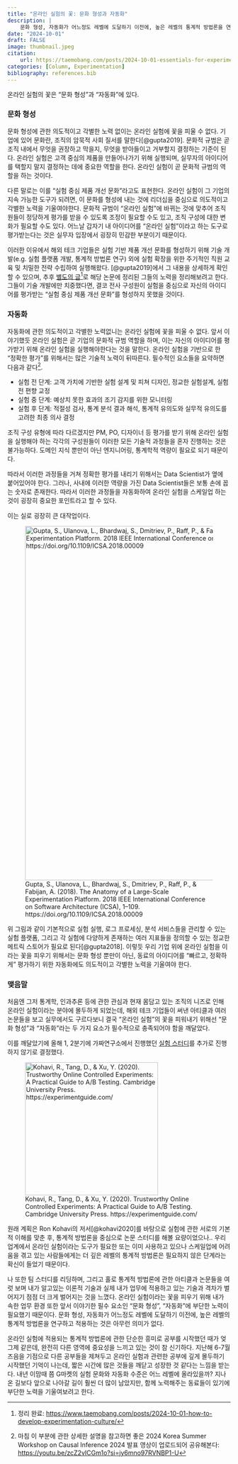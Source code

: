 ```yaml
---
title: "온라인 실험의 꽃: 문화 형성과 자동화"
description: |
    문화 형성, 자동화가 어느정도 레벨에 도달하기 이전에, 높은 레벨의 통계적 방법론을 연구하고 적용하는 것은 아무런 의미가 없다.
date: "2024-10-01"
draft: FALSE
image: thumbnail.jpeg
citation:
    url: https://taemobang.com/posts/2024-10-01-essentials-for-experimentation/
categories: [Column, Experimentation]
bibliography: references.bib
---
```


온라인 실험의 꽃은 "문화 형성"과 "자동화"에 있다.

### 문화 형성

문화 형성에 관한 의도적이고 각별한 노력 없이는 온라인 실험에 꽃을 피울 수 없다. 기업에 있어 문화란, 조직의 암묵적 사회 질서를 말한다[@gupta2019]. 문화적 규범은 곧 조직 내에서 무엇을 권장하고 막을지, 무엇을 받아들이고 거부할지 결정하는 기준이 된다. 온라인 실험은 고객 중심의 제품을 만들어나가기 위해 실행되며, 실무자의 아이디어를 택할지 말지 결정하는 데에 중요한 역할을 한다. 온라인 실험이 곧 문화적 규범의 역할을 하는 것이다.

다른 말로는 이를 "실험 중심 제품 개선 문화"라고도 표현한다. 온라인 실험이 그 기업의 지속 가능한 도구가 되려면, 이 문화를 형성에 내는 것에 리더십을 중심으로 의도적이고 각별한 노력을 기울여야한다. 문화적 규범이 "온라인 실험"에 바뀌는 것에 맞추어 조직원들이 정당하게 평가를 받을 수 있도록 조정이 필요할 수도 있고, 조직 구성에 대한 변화가 필요할 수도 있다. 어느날 갑자기 내 아이디어를 "온라인 실험"이라고 하는 도구로 평가받는다는 것은 실무자 입장에서 굉장히 민감한 부분이기 때문이다.

이러한 이유에서 해외 테크 기업들은 실험 기반 제품 개선 문화를 형성하기 위해 기술 개발(e.g. 실험 플랫폼 개발, 통계적 방법론 연구) 외에 실험 확장을 위한 주기적인 직원 교육 및 치밀한 전략 수립하여 실행해왔다. [@gupta2019]에서 그 내용을 상세하게 확인할 수 있으며, 추후 [별도의 글](https://www.taemobang.com/posts/2024-10-01-how-to-develop-experimentation-culture/)[^1]로 해당 논문에 정리된 그들의 노력을 정리해보려고 한다. 그들이 기술 개발에만 치중했다면, 결코 전사 구성원이 실험을 중심으로 자신의 아이디어를 평가받는 "실험 중심 제품 개선 문화"를 형성하지 못했을 것이다.

[^1]: 정리 완료: <https://www.taemobang.com/posts/2024-10-01-how-to-develop-experimentation-culture/>

### 자동화

자동화에 관한 의도적이고 각별한 노력없니는 온라인 실험에 꽃을 피울 수 없다. 앞서 이야기했듯 온라인 실험은 곧 기업의 문화적 규범 역할을 하며, 이는 자신의 아이디어를 평가받기 위해 온라인 실험을 실행해야한다는 것을 말한다. 온라인 실험을 기반으로 한 "정확한 평가"를 위해서는 많은 기술적 노력이 뒤따른다. 필수적인 요소들을 요약하면 다음과 같다[^2].

[^2]: 마침 이 부분에 관한 상세한 설명을 참고하면 좋은 2024 Korea Summer Workshop on Causal Inference 2024 발표 영상이 업로드되어 공유해본다: <https://youtu.be/zcZ2vICGm1o?si=jy6mno97RVNBP1-U>

-   실험 전 단계: 고객 가치에 기반한 실험 설계 및 피쳐 디자인, 정교한 실험설계, 실험 전 편향 교정
-   실험 중 단계: 예상치 못한 효과의 조기 감지를 위한 모니터링
-   실험 후 단계: 적절성 검사, 통계 분석 결과 해석, 통계적 유의도와 실무적 유의도를 고려한 최종 의사 결정

조직 구성 유형에 따라 다르겠지만 PM, PO, 디자이너 등 평가를 받기 위해 온라인 실험을 실행해야 하는 각각의 구성원들이 이러한 모든 기술적 과정들을 혼자 진행하는 것은 불가능하다. 도메인 지식 뿐만이 아닌 엔지니어링, 통계학적 역량이 필요로 되기 때문이다.

따라서 이러한 과정들을 거쳐 정확한 평가를 내리기 위해서는 Data Scientist가 옆에 붙어있어야 한다. 그러나, 사내에 이러한 역량을 가진 Data Scientist들은 보통 손에 꼽는 숫자로 존재한다. 따라서 이러한 과정들을 자동화하여 온라인 실험을 스케일업 하는 것이 굉장히 중요한 포인트라고 할 수 있다.

이는 실로 굉장히 큰 대작업이다.

![Gupta, S., Ulanova, L., Bhardwaj, S., Dmitriev, P., Raff, P., & Fabijan, A. (2018). The Anatomy of a Large-Scale Experimentation Platform. 2018 IEEE International Conference on Software Architecture (ICSA), 1–109. https://doi.org/10.1109/ICSA.2018.00009](images/paste-1.png){fig-align="center" width="800"}

위 그림과 같이 기본적으로 실험 실행, 로그 프로세싱, 분석 서비스들을 관리할 수 있는 실험 플랫폼, 그리고 각 실험에 다양하게 존재하는 여러 지표들을 정의할 수 있는 정교한 메트릭 스토어가 필요로 된다[@gupta2018]. 이렇듯 우리 기업 위에 온라인 실험을 이라는 꽃을 피우기 위해서는 문화 형성 뿐만이 아닌, 동료의 아이디어를 "빠르고, 정확하게" 평가하기 위한 자동화에도 의도적이고 각별한 노력을 기울여야 한다.

### 맺음말

처음엔 그저 통계학, 인과추론 등에 관한 관심과 현재 몸담고 있는 조직의 니즈로 인해 온라인 실험이라는 분야에 몰두하게 되었는데, 해외 테크 기업들이 써낸 아티클과 여러 논문들을 보고 실무에서도 구르다보니 결국 "온라인 실험"의 꽃을 피워내기 위해선 "문화 형성"과 "자동화"라는 두 가지 요소가 필수적으로 충족되어야 함을 깨달았다.

이를 깨달았기에 올해 1, 2분기에 가짜연구소에서 진행했던 [실험 스터디](https://github.com/CausalInferenceLab/OCE-Materials)를 추가로 진행하지 않기로 결정했다.

![Kohavi, R., Tang, D., & Xu, Y. (2020). Trustworthy Online Controlled Experiments: A Practical Guide to A/B Testing. Cambridge University Press. https://experimentguide.com/](images/paste-2.png){fig-align="center" width="300"}

원래 계획은 Ron Kohavi의 저서[@kohavi2020]를 바탕으로 실험에 관한 서로의 기본적 이해를 맞춘 후, 통계적 방법론을 중심으로 논문 스터디를 해볼 요량이었으나.. 우리 업계에서 온라인 실험이라는 도구가 필요한 또는 이미 사용하고 있으나 스케일업에 어려움을 겪고 있는 사람들에게는 더 깊은 레벨의 통계적 방법론은 필요하지 않은 단계라는 확신이 들었기 때문이다.

나 또한 팀 스터디를 리딩하며, 그리고 홀로 통계적 방법론에 관한 아티클과 논문들을 여럿 보며 내가 알고있는 이론적 기술과 실제 내가 업무에 적용하고 있는 기술과 격차가 벌어지기 점점 더 크게 벌어지는 것을 느꼈다. 온라인 실험이라는 꽃을 피우기 위해 내가 속한 업무 환경 또한 앞서 이야기한 필수 요소인 "문화 형성", "자동화"에 부단한 노력이 필요했기 때문이다. 문화 형성, 자동화가 어느정도 레벨에 도달하기 이전에, 높은 레벨의 통계적 방법론을 연구하고 적용하는 것은 아무런 의미가 없다.

온라인 실험에 적용되는 통계적 방법론에 관한 단순한 흥미로 공부를 시작했던 때가 엊그제 같은데, 완전히 다른 영역에 중요성을 느끼고 있는 것이 참 신기하다. 지난해 6-7월 즈음을 기점으로 다른 공부들을 제쳐두고 온라인 실험과 관련한 공부에 깊게 몰두하기 시작했던 기억이 나는데, 짧은 시간에 많은 것들을 깨닫고 성장한 것 같다는 느낌을 받는다. 내년 이맘때 쯤 G마켓의 실험 문화와 자동화 수준은 어느 레벨에 올라있을까? 지나온 길보다 앞으로 나아갈 길이 훨씬 더 많이 남았지만, 함께 노력해주는 동료들이 있기에 부단한 노력을 기울여보려고 한다.